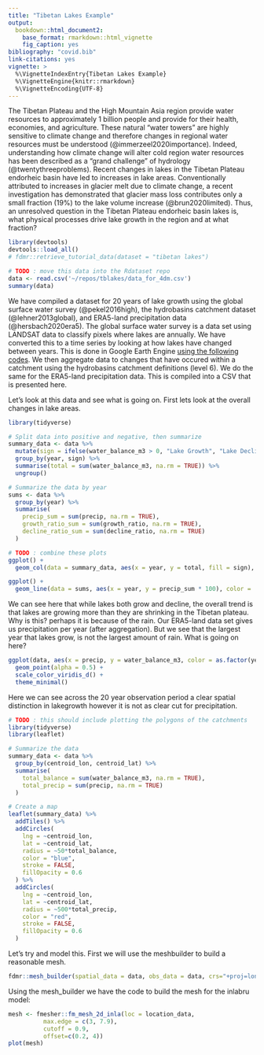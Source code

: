 ```yaml
---
title: "Tibetan Lakes Example"
output: 
  bookdown::html_document2:
    base_format: rmarkdown::html_vignette
    fig_caption: yes
bibliography: "covid.bib"
link-citations: yes
vignette: >
  %\VignetteIndexEntry{Tibetan Lakes Example}
  %\VignetteEngine{knitr::rmarkdown}
  %\VignetteEncoding{UTF-8}
---
```


The Tibetan Plateau and the High Mountain Asia region provide water resources to approximately 1 billion people and provide for their health, economies, and agriculture. These natural "water towers" are highly sensitive to climate change and therefore changes in regional water resources must be understood (@immerzeel2020importance). Indeed, understanding how climate change will alter cold region water resources has been described as a "grand challenge" of hydrology (@twentythreeproblems). Recent changes in lakes in the Tibetan Plateau endorheic basin have led to increases in lake areas. Conventionally attributed to increases in glacier melt due to climate change, a recent investigation has demonstrated that glacier mass loss contributes only a small fraction (19%) to the lake volume increase (@brun2020limited). Thus, an unresolved question in the Tibetan Plateau endorheic basin lakes is, what physical processes drive lake growth in the region and at what fraction?

```r
library(devtools)
devtools::load_all()
# fdmr::retrieve_tutorial_data(dataset = "tibetan lakes")

# TODO : move this data into the Rdataset repo
data <- read.csv('~/repos/tblakes/data_for_4dm.csv')
summary(data)
```

We have compiled a dataset for 20 years of lake growth using the global surface water survey (@pekel2016high), the hydrobasins catchment dataset (@lehner2013global), and ERA5-land precipitation data (@hersbach2020era5). The global surface water survey is a data set using LANDSAT data to classify pixels where lakes are annually. We have converted this to a time series by looking at how lakes have changed between years. This is done in Google Earth Engine [using the following codes](https://code.earthengine.google.com/3304560943f796c82f935403dcc54909). We then aggregate data to changes that have occured within a catchment using the hydrobasins catchment definitions (level 6). We do the same for the ERA5-land precipitation data. This is compiled into a CSV that is presented here.

Let's look at this data and see what is going on. First lets look at the overall changes in lake areas.

```r
library(tidyverse)

# Split data into positive and negative, then summarize
summary_data <- data %>%
  mutate(sign = ifelse(water_balance_m3 > 0, "Lake Growth", "Lake Decline")) %>%
  group_by(year, sign) %>%
  summarise(total = sum(water_balance_m3, na.rm = TRUE)) %>%
  ungroup()

# Summarize the data by year
sums <- data %>%
  group_by(year) %>%
  summarise(
    precip_sum = sum(precip, na.rm = TRUE),
    growth_ratio_sum = sum(growth_ratio, na.rm = TRUE),
    decline_ratio_sum = sum(decline_ratio, na.rm = TRUE)
  )

# TODO : combine these plots
ggplot() +
  geom_col(data = summary_data, aes(x = year, y = total, fill = sign), position = "stack") 

ggplot() +
  geom_line(data = sums, aes(x = year, y = precip_sum * 100), color = 'cyan')   # Scale 
```

We can see here that while lakes both grow and decline, the overall trend is that lakes are growing more than they are shrinking in the Tibetan plateau. Why is this? perhaps it is because of the rain. Our ERA5-land data set gives us precipitation per year (after aggregation). But we see that the largest year that lakes grow, is not the largest amount of rain. What is going on here?

```r
ggplot(data, aes(x = precip, y = water_balance_m3, color = as.factor(year))) +
  geom_point(alpha = 0.5) +
  scale_color_viridis_d() +
  theme_minimal()
```

Here we can see across the 20 year observation period a clear spatial distinction in lakegrowth however it is not as clear cut for precipitation.
```r

# TODO : this should include plotting the polygons of the catchments
library(tidyverse)
library(leaflet)

# Summarize the data
summary_data <- data %>%
  group_by(centroid_lon, centroid_lat) %>%
  summarise(
    total_balance = sum(water_balance_m3, na.rm = TRUE),
    total_precip = sum(precip, na.rm = TRUE)
  )

# Create a map
leaflet(summary_data) %>%
  addTiles() %>%
  addCircles(
    lng = ~centroid_lon,
    lat = ~centroid_lat,
    radius = ~50*total_balance,
    color = "blue",
    stroke = FALSE,
    fillOpacity = 0.6
  ) %>%
  addCircles(
    lng = ~centroid_lon,
    lat = ~centroid_lat,
    radius = ~500*total_precip,
    color = "red",
    stroke = FALSE,
    fillOpacity = 0.6
  )
```

Let's try and model this. First we will use the meshbuilder to build a reasonable mesh.



```r

fdmr::mesh_builder(spatial_data = data, obs_data = data, crs="+proj=longlat +ellps=WGS84 +datum=WGS84 +no_defs", longitude_column = "centroid_lon", latitude_column = "centroid_lat")

```

Using the mesh_builder we have the code to build the mesh for the inlabru model:

```r
mesh <- fmesher::fm_mesh_2d_inla(loc = location_data,
          max.edge = c(3, 7.9),
          cutoff = 0.9,
          offset=c(0.2, 4))
plot(mesh)
```
